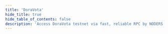 ```yaml
---
title: 'DoraVota'
hide_title: true
hide_table_of_contents: false
description: 'Access DoraVota testnet via fast, reliable RPC by NODERS — no limits, Omnichain-ready, and built for scalable Web3'
---
```



<ChainLayout>
  <ChainHero
    name="DoraVota"
    iconUrl="img/dora-icon.svg"
    bgColor="#FF6500"
    scope="testnet"
    chainId="vota-bobtail"
    nodeVersion="v0.4.2"
    token=""
    stakeUrl=""
    restakeUrl=""
    websiteUrl="https://dorafactory.org/"
    githubUrl="https://github.com/DoraFactory/doravota"
    xUrl="https://twitter.com/DoraFactory"
    discordUrl="https://discord.com/invite/gKT5DsWwQ5"
  />

  <ProductLinks
    appUrl=""
    appImageUrl="img/products/"
    explorerUrl=""
    explorerImageUrl="img/products/"
    faucetUrl=""
  />

  <ToolsGrid
    chainName="dora"
    scope="testnet"
    showInstall={true}
    showUpgrade={true}
    showGenesis={true}
    showCli={true}
    showEndpoints={true}
    showStateSync={true}
    showSnapshot={true}
    showLivePeers={true}
    showSeed={true}
    showAddressBook={true}
    showExplorersList={false}
    showPublicEndpoints={false}
    showUsefulTools={false}
    showUpgradeWatcher={false}
  />

</ChainLayout>
